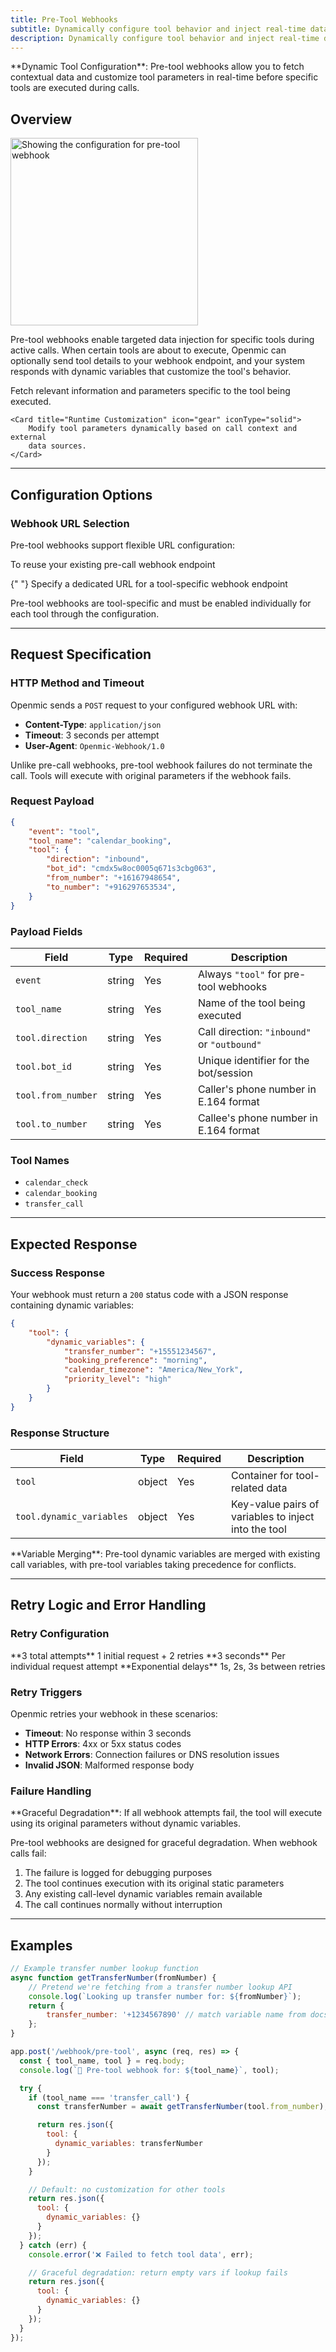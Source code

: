 ```yaml
---
title: Pre-Tool Webhooks
subtitle: Dynamically configure tool behavior and inject real-time data before specific tools execute.
description: Dynamically configure tool behavior and inject real-time data before specific tools execute.
---
```


<Info>
	**Dynamic Tool Configuration**: Pre-tool webhooks allow you to fetch
	contextual data and customize tool parameters in real-time before specific
	tools are executed during calls.
</Info>

## Overview

<img 
  src="/images/pre-tool-webhook.png" 
  alt="Showing the configuration for pre-tool webhook"
  height="300"
  className="rounded-lg"
/>

Pre-tool webhooks enable targeted data injection for specific tools during active calls. When certain tools are about to execute, Openmic can optionally send tool details to your webhook endpoint, and your system responds with dynamic variables that customize the tool's behavior.

<CardGroup cols={2}>
	<Card title="Tool-Specific Data" icon="wrench" iconType="solid">
		Fetch relevant information and parameters specific to the tool being
		executed.
	</Card>

    <Card title="Runtime Customization" icon="gear" iconType="solid">
    	Modify tool parameters dynamically based on call context and external
    	data sources.
    </Card>

</CardGroup>

---

## Configuration Options

### Webhook URL Selection

Pre-tool webhooks support flexible URL configuration:

<CardGroup cols={2}>
	<Card title="Use Pre-Call URL" icon="link" iconType="solid">
		To reuse your existing pre-call webhook endpoint
	</Card>

{" "}
<Card title="Dedicated URL" icon="globe" iconType="solid">
	Specify a dedicated URL for a tool-specific webhook endpoint
</Card>

</CardGroup>

<Note>
	Pre-tool webhooks are tool-specific and must be enabled individually for
	each tool through the configuration.
</Note>

---

## Request Specification

### HTTP Method and Timeout

Openmic sends a `POST` request to your configured webhook URL with:

-   **Content-Type**: `application/json`
-   **Timeout**: 3 seconds per attempt
-   **User-Agent**: `Openmic-Webhook/1.0`

<Warning>
	Unlike pre-call webhooks, pre-tool webhook failures do not terminate the
	call. Tools will execute with original parameters if the webhook fails.
</Warning>

### Request Payload

```json
{
	"event": "tool",
	"tool_name": "calendar_booking",
	"tool": {
		"direction": "inbound",
		"bot_id": "cmdx5w8oc0005q671s3cbg063",
		"from_number": "+16167948654",
		"to_number": "+916297653534",
	}
}
```

### Payload Fields

| Field              | Type   | Required | Description                                 |
| ------------------ | ------ | -------- | ------------------------------------------- |
| `event`            | string | Yes      | Always `"tool"` for pre-tool webhooks       |
| `tool_name`        | string | Yes      | Name of the tool being executed             |
| `tool.direction`   | string | Yes      | Call direction: `"inbound"` or `"outbound"` |
| `tool.bot_id`      | string | Yes      | Unique identifier for the bot/session       |
| `tool.from_number` | string | Yes      | Caller's phone number in E.164 format       |
| `tool.to_number`   | string | Yes      | Callee's phone number in E.164 format       |

### Tool Names

-   `calendar_check`
-   `calendar_booking`
-   `transfer_call`

---

## Expected Response

### Success Response

Your webhook must return a `200` status code with a JSON response containing dynamic variables:

```json
{
	"tool": {
		"dynamic_variables": {
			"transfer_number": "+15551234567",
			"booking_preference": "morning",
			"calendar_timezone": "America/New_York",
			"priority_level": "high"
		}
	}
}
```

### Response Structure

| Field                    | Type   | Required | Description                                          |
| ------------------------ | ------ | -------- | ---------------------------------------------------- |
| `tool`                   | object | Yes      | Container for tool-related data                      |
| `tool.dynamic_variables` | object | Yes      | Key-value pairs of variables to inject into the tool |

<Tip>
	**Variable Merging**: Pre-tool dynamic variables are merged with existing
	call variables, with pre-tool variables taking precedence for conflicts.
</Tip>

---

## Retry Logic and Error Handling

### Retry Configuration

<CardGroup cols={3}>
	<Card title="Max Attempts" icon="rotate-right" iconType="solid">
		**3 total attempts** 1 initial request + 2 retries
	</Card>
  <Card title="Timeout" icon="clock" iconType="solid">
  	**3 seconds** Per individual request attempt
  </Card>
  <Card title="Backoff Strategy" icon="arrow-trend-up" iconType="solid">
  	**Exponential delays** 1s, 2s, 3s between retries
  </Card>

</CardGroup>

### Retry Triggers

Openmic retries your webhook in these scenarios:

-   **Timeout**: No response within 3 seconds
-   **HTTP Errors**: 4xx or 5xx status codes
-   **Network Errors**: Connection failures or DNS resolution issues
-   **Invalid JSON**: Malformed response body

### Failure Handling

<Info>
	**Graceful Degradation**: If all webhook attempts fail, the tool will
	execute using its original parameters without dynamic variables.
</Info>

Pre-tool webhooks are designed for graceful degradation. When webhook calls fail:

1. The failure is logged for debugging purposes
2. The tool continues execution with its original static parameters
3. Any existing call-level dynamic variables remain available
4. The call continues normally without interruption

---

## Examples

```js
// Example transfer number lookup function
async function getTransferNumber(fromNumber) {
    // Pretend we're fetching from a transfer number lookup API
    console.log(`Looking up transfer number for: ${fromNumber}`);
    return {
        transfer_number: '+1234567890' // match variable name from docs
    };
}

app.post('/webhook/pre-tool', async (req, res) => {
  const { tool_name, tool } = req.body;
  console.log(`🔧 Pre-tool webhook for: ${tool_name}`, tool);

  try {
    if (tool_name === 'transfer_call') {
      const transferNumber = await getTransferNumber(tool.from_number);

      return res.json({
        tool: {
          dynamic_variables: transferNumber
        }
      });
  	}

    // Default: no customization for other tools
    return res.json({
      tool: {
        dynamic_variables: {}
      }
    });
  } catch (err) {
    console.error('❌ Failed to fetch tool data', err);

    // Graceful degradation: return empty vars if lookup fails
    return res.json({
      tool: {
        dynamic_variables: {}
      }
    });
  }
});
```